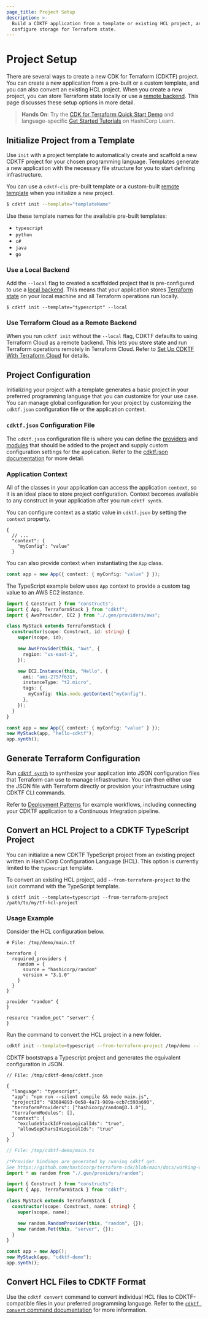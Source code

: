 ```yaml
---
page_title: Project Setup
description: >-
  Build a CDKTF application from a template or existing HCL project, and
  configure storage for Terraform state.
---
```


# Project Setup

There are several ways to create a new CDK for Terraform (CDKTF) project. You can create a new application from a pre-built or a custom template, and you can also convert an existing HCL project. When you create a new project, you can store Terraform state locally or use a [remote backend](/cdktf/concepts/remote-backends). This page discusses these setup options in more detail.

> **Hands On**: Try the [CDK for Terraform Quick Start Demo](https://learn.hashicorp.com/tutorials/terraform/cdktf-install?in=terraform/cdktf) and language-specific [Get Started Tutorials](https://learn.hashicorp.com/collections/terraform/cdktf) on HashiCorp Learn.

## Initialize Project from a Template

Use `init` with a project template to automatically create and scaffold a new CDKTF project for your chosen programming language.
Templates generate a new application with the necessary file structure for you to start defining infrastructure.

You can use a `cdktf-cli` pre-built template or a custom-built [remote template](/cdktf/create-and-deploy/remote-templates) when you initialize a new project.

```bash
$ cdktf init --template="templateName"
```

Use these template names for the available pre-built templates:

- `typescript`
- `python`
- `c#`
- `java`
- `go`

### Use a Local Backend

Add the `--local` flag to created a scaffolded project that is pre-configured to use a [local backend](/language/settings/backends/local). This means that your application stores [Terraform state](/language/state) on your local machine and all Terraform operations run locally.

```
$ cdktf init --template="typescript" --local
```

### Use Terraform Cloud as a Remote Backend

When you run `cdktf init` without the `--local` flag, CDKTF defaults to using Terraform Cloud as a remote backend. This lets you store state and run Terraform operations remotely in Terraform Cloud. Refer to [Set Up CDKTF With Terraform Cloud](/cdktf/create-and-deploy/terraform-cloud#set-up-cdktf-with-terraform-cloud) for details.

## Project Configuration

Initializing your project with a template generates a basic project in your preferred programming language that you can customize for your use case. You can manage global configuration for your project by customizing the `cdktf.json` configuration file or the application context.

### `cdktf.json` Configuration File

The `cdktf.json` configuration file is where you can define the [providers](/cdktf/concepts/providers) and [modules](/cdktf/concepts/modules) that should be added to the project and supply custom configuration settings for the application. Refer to the [cdktf.json documentation](/cdktf/create-and-deploy/configuration-file) for more detail.

### Application Context

All of the classes in your application can access the application `context`, so it is an ideal place to store project configuration. Context becomes available to any construct in your application after you run `cdktf synth`.

You can configure context as a static value in `cdktf.json` by setting the `context` property.

```jsonc
{
  // ...
  "context": {
    "myConfig": "value"
  }
```

You can also provide context when instantiating the `App` class.

```ts
const app = new App({ context: { myConfig: "value" } });
```

The TypeScript example below uses `App` context to provide a custom tag value to an AWS EC2 instance.

```typescript
import { Construct } from "constructs";
import { App, TerraformStack } from "cdktf";
import { AwsProvider, EC2 } from "./.gen/providers/aws";

class MyStack extends TerraformStack {
  constructor(scope: Construct, id: string) {
    super(scope, id);

    new AwsProvider(this, "aws", {
      region: "us-east-1",
    });

    new EC2.Instance(this, "Hello", {
      ami: "ami-2757f631",
      instanceType: "t2.micro",
      tags: {
        myConfig: this.node.getContext("myConfig"),
      },
    });
  }
}

const app = new App({ context: { myConfig: "value" } });
new MyStack(app, "hello-cdktf");
app.synth();
```

## Generate Terraform Configuration

Run [`cdktf synth`](/cdktf/cli-reference/commands#synth) to synthesize your application into JSON configuration files that Terraform can use to manage infrastructure. You can then either use the JSON file with Terraform directly or provision your infrastructure using CDKTF CLI commands.

Refer to [Deployment Patterns](/cdktf/create-and-deploy/deployment-patterns#example-workflows) for example workflows, including connecting your CDKTF application to a Continuous Integration pipeline.

## Convert an HCL Project to a CDKTF TypeScript Project

You can initialize a new CDKTF TypeScript project from an existing project written in HashiCorp Configuration Language (HCL). This option is currently limited to the `typescript` template.

To convert an existing HCL project, add `--from-terraform-project` to the `init` command with the TypeScript template.

```
$ cdktf init --template=typescript --from-terraform-project /path/to/my/tf-hcl-project
```

### Usage Example

Consider the HCL configuration below.

```hcl
# File: /tmp/demo/main.tf

terraform {
  required_providers {
    random = {
      source = "hashicorp/random"
      version = "3.1.0"
    }
  }
}

provider "random" {
}

resource "random_pet" "server" {
}
```

Run the command to convert the HCL project in a new folder.

```sh
cdktf init --template=typescript --from-terraform-project /tmp/demo --local
```

CDKTF bootstraps a Typescript project and generates the equivalent configuration in JSON.

```jsonc
// File: /tmp/cdktf-demo/cdktf.json

{
  "language": "typescript",
  "app": "npm run --silent compile && node main.js",
  "projectId": "83684893-0e58-4a71-989a-ecb7c593a690",
  "terraformProviders": ["hashicorp/random@3.1.0"],
  "terraformModules": [],
  "context": {
    "excludeStackIdFromLogicalIds": "true",
    "allowSepCharsInLogicalIds": "true"
  }
}
```

```ts
// File: /tmp/cdktf-demo/main.ts

/*Provider bindings are generated by running cdktf get.
See https://github.com/hashicorp/terraform-cdk/blob/main/docs/working-with-cdk-for-terraform/using-providers.md#importing-providers-and-modules for more details.*/
import * as random from "./.gen/providers/random";

import { Construct } from "constructs";
import { App, TerraformStack } from "cdktf";

class MyStack extends TerraformStack {
  constructor(scope: Construct, name: string) {
    super(scope, name);

    new random.RandomProvider(this, "random", {});
    new random.Pet(this, "server", {});
  }
}

const app = new App();
new MyStack(app, "cdktf-demo");
app.synth();
```

## Convert HCL Files to CDKTF Format

Use the `cdktf convert` command to convert individual HCL files to CDKTF-compatible files in your preferred programming language. Refer to the [`cdktf convert` command documentation](/cdktf/cli-reference/commands#convert) for more information.
